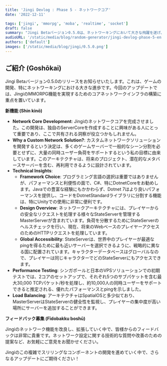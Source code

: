 ```yaml
---
title: 'Jingi Devlog : Phase 5 - ネットワークコア'
date: '2022-12-11'

tags: ['jingi', 'mmorpg', 'moba', 'realtime', 'socket']
draft: false
summary: "Jingi Betaバージョン0.5.0は、ネットワーキングにおいて大きな飛躍を遂げ、堅牢なMMORPG機能をサポートするためのコアネットワークインフラを確立します。このアップデートには、大規模なユーザーロードを処理するために最適化されたカスタムネットワークソリューションが含まれており、グローバルサーバーのアクセス可能性と高度な負荷分散も含まれています。"
audioURL: '/static/media/blog/random-generator/jingi-devlog-phase-5-en.mp3'
authors: ['default']
images: ['/static/media/blog/jingi/0.5.0.png']
---
```



## ご紹介 (Goshōkai)

Jingi Betaバージョン0.5.0のリリースをお知らせいたします。これは、ゲームの開発、特にネットワーキングにおける大きな進歩です。今回のアップデートでは、JingiのMMORPG機能を実現するためのコアネットワークインフラの構築に重点を置いています。

<YouTubeEmbed url="https://www.youtube.com/watch?v=U98MgNBLwfo" />

**新機能 (Shin kinō)**

- **Network Core Development**: Jingiのネットワークコアを完成させました。この開発は、独自のServerCoreを作成することに興味がある人にとって重要であり、ここで共有される洞察が役立つかもしれません。
- **Why a Custom Network Solution?**: カスタムネットワークソリューションを開発するという決定は、多くのゲームサーバーで一般的なシーン分割を必要とせずに、大量の同時ユーザー負荷をサポートするという私の目標に由来しています。このアーキテクチャは、将来のプロジェクト、潜在的なメタバースサーバーを含む、再利用できるように設計されています。
- **Technical Insights**:
  - **Framework Choice**: プログラミング言語の選択は重要ではありませんが、パフォーマンスと利便性の面で、C#、特にDotnetCoreをお勧めします。Javaでの豊富な経験にもかかわらず、Dotnet 7はより良いパフォーマンスを提供し、コードをDotnetStandardライブラリに分割する機能は、特にUnityでの使用に非常に便利です。
  - **Design Overview**: ネットワークアーキテクチャには、プレイヤーからの安全なリクエストを処理する様々なStateServerを管理するMasterServerが含まれています。負荷を分散するためにStateServerのヘルスチェックを行い、現在、将来のWebベースのプレイヤーアクセスのためのHTTPリクエストを処理しています。
  - **Global Accessibility**: StateServerは、世界中のプレイヤーが最適なpingを得るために最も近いサーバーを選択できるように、戦略的に異なる国に配置されています。キャラクターデータベースはグローバルなので、プレイヤーは同じキャラクターでどのStateServerにもアクセスできます。
- **Performance Testing**: シンガポールと日本のVPSソリューションでの初期テストでは、2コアのセットアップで、それぞれ5つのサブパケットを含む最大30,000 TCPパケット/秒を処理し、約10,000人の同時ユーザーをサポートできると推定される、優れたパフォーマンスとpingを示しました。
- **Load Balancing**: アーキテクチャはSpatialOSと多少似ており、MasterServerはStateServerの健全性を監視し、プレイヤーの集中度が高い場所にサーバーを追加することができます。

**フィードバック募集 (Fīdobakku boshū)**

Jingiのネットワーク機能を改良し、拡張していく中で、皆様からのフィードバックは非常に貴重です。ネットワーク設定に関する技術的な質問や改善のための提案など、お気軽にご意見をお聞かせください。

Jingiのこの複雑でスリリングなコンポーネントの開発を進めていく中で、さらなるアップデートにご期待ください！